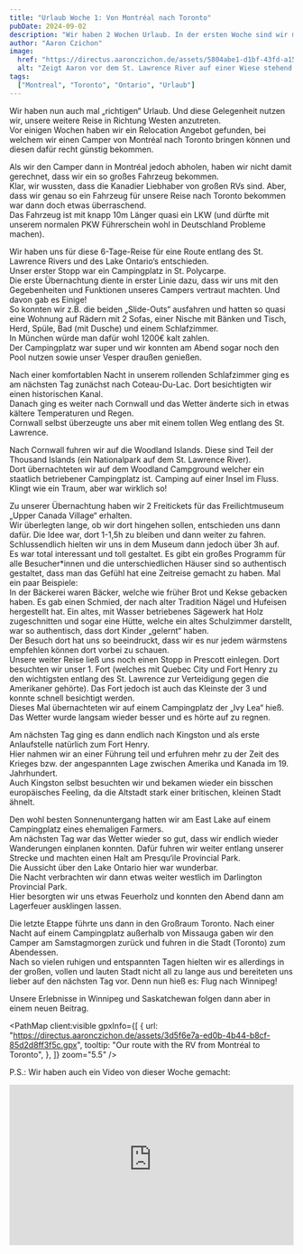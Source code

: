 ```yaml
---
title: "Urlaub Woche 1: Von Montréal nach Toronto"
pubDate: 2024-09-02
description: "Wir haben 2 Wochen Urlaub. In der ersten Woche sind wir mit einem Camper von Montréal nach Toronto gereist."
author: "Aaron Czichon"
image:
  href: "https://directus.aaronczichon.de/assets/5804abe1-d1bf-43fd-a15e-8e2a12ae06f1.jpg?quality=70&width=1600"
  alt: "Zeigt Aaron vor dem St. Lawrence River auf einer Wiese stehend. Hinter sich hält er die Flagge von Quebec mit ausgestreckten Armen."
tags:
  ["Montreal", "Toronto", "Ontario", "Urlaub"]
---
```



Wir haben nun auch mal „richtigen“ Urlaub. Und diese Gelegenheit nutzen wir, unsere weitere Reise in Richtung Westen anzutreten.  
Vor einigen Wochen haben wir ein Relocation Angebot gefunden, bei welchem wir einen Camper von Montréal nach Toronto bringen können und diesen dafür recht günstig bekommen.

Als wir den Camper dann in Montréal jedoch abholen, haben wir nicht damit gerechnet, dass wir ein so großes Fahrzeug bekommen.  
Klar, wir wussten, dass die Kanadier Liebhaber von großen RVs sind. Aber, dass wir genau so ein Fahrzeug für unsere Reise nach Toronto bekommen war dann doch etwas überraschend.  
Das Fahrzeug ist mit knapp 10m Länger quasi ein LKW (und dürfte mit unserem normalen PKW Führerschein wohl in Deutschland Probleme machen).

<DirectusImage assetId="d8302be1-8510-4adf-9b0e-1e6ea13d5a75.jpg" />

<DirectusImage assetId="dedba1a1-c8fd-4b84-b662-a6b394456837.jpg" />

Wir haben uns für diese 6-Tage-Reise für eine Route entlang des St. Lawrence Rivers und des Lake Ontario‘s entschieden.  
Unser erster Stopp war ein Campingplatz in St. Polycarpe.  
Die erste Übernachtung diente in erster Linie dazu, dass wir uns mit den Gegebenheiten und Funktionen unseres Campers vertraut machten. Und davon gab es Einige!  
So konnten wir z.B. die beiden „Slide-Outs“ ausfahren und hatten so quasi eine Wohnung auf Rädern mit 2 Sofas, einer Nische mit Bänken und Tisch, Herd, Spüle, Bad (mit Dusche) und einem Schlafzimmer.  
In München würde man dafür wohl 1200€ kalt zahlen.  
Der Campingplatz war super und wir konnten am Abend sogar noch den Pool nutzen sowie unser Vesper draußen genießen.

Nach einer komfortablen Nacht in unserem rollenden Schlafzimmer ging es am nächsten Tag zunächst nach Coteau-Du-Lac. Dort besichtigten wir einen historischen Kanal.  
Danach ging es weiter nach Cornwall und das Wetter änderte sich in etwas kältere Temperaturen und Regen.  
Cornwall selbst überzeugte uns aber mit einem tollen Weg entlang des St. Lawrence.

<DirectusImage assetId="7f25e905-40e5-4dae-ad3a-ec0cc6b63287.jpg" />

Nach Cornwall fuhren wir auf die Woodland Islands. Diese sind Teil der Thousand Islands (ein Nationalpark auf dem St. Lawrence River).  
Dort übernachteten wir auf dem Woodland Campground welcher ein staatlich betriebener Campingplatz ist. Camping auf einer Insel im Fluss. Klingt wie ein Traum, aber war wirklich so!

Zu unserer Übernachtung haben wir 2 Freitickets für das Freilichtmuseum „Upper Canada Village“ erhalten.  
Wir überlegten lange, ob wir dort hingehen sollen, entschieden uns dann dafür. Die Idee war, dort 1-1,5h zu bleiben und dann weiter zu fahren.  
Schlussendlich hielten wir uns in dem Museum dann jedoch über 3h auf.  
Es war total interessant und toll gestaltet. Es gibt ein großes Programm für alle Besucher\*innen und die unterschiedlichen Häuser sind so authentisch gestaltet, dass man das Gefühl hat eine Zeitreise gemacht zu haben. Mal ein paar Beispiele:  
In der Bäckerei waren Bäcker, welche wie früher Brot und Kekse gebacken haben. Es gab einen Schmied, der nach alter Tradition Nägel und Hufeisen hergestellt hat. Ein altes, mit Wasser betriebenes Sägewerk hat Holz zugeschnitten und sogar eine Hütte, welche ein altes Schulzimmer darstellt, war so authentisch, dass dort Kinder „gelernt“ haben.  
Der Besuch dort hat uns so beeindruckt, dass wir es nur jedem wärmstens empfehlen können dort vorbei zu schauen.  
Unsere weiter Reise ließ uns noch einen Stopp in Prescott einlegen. Dort besuchten wir unser 1. Fort (welches mit Quebec City und Fort Henry zu den wichtigsten entlang des St. Lawrence zur Verteidigung gegen die Amerikaner gehörte). Das Fort jedoch ist auch das Kleinste der 3 und konnte schnell besichtigt werden.  
Dieses Mal übernachteten wir auf einem Campingplatz der „Ivy Lea“ hieß. Das Wetter wurde langsam wieder besser und es hörte auf zu regnen.

<DirectusImage assetId="2b32a9fd-c8e5-4753-b343-99a079c662a7.jpg" />

Am nächsten Tag ging es dann endlich nach Kingston und als erste Anlaufstelle natürlich zum Fort Henry.  
Hier nahmen wir an einer Führung teil und erfuhren mehr zu der Zeit des Krieges bzw. der angespannten Lage zwischen Amerika und Kanada im 19. Jahrhundert.  
Auch Kingston selbst besuchten wir und bekamen wieder ein bisschen europäisches Feeling, da die Altstadt stark einer britischen, kleinen Stadt ähnelt.

Den wohl besten Sonnenuntergang hatten wir am East Lake auf einem Campingplatz eines ehemaligen Farmers.  
Am nächsten Tag war das Wetter wieder so gut, dass wir endlich wieder Wanderungen einplanen konnten. Dafür fuhren wir weiter entlang unserer Strecke und machten einen Halt am Presqu‘ile Provincial Park.  
Die Aussicht über den Lake Ontario hier war wunderbar.  
Die Nacht verbrachten wir dann etwas weiter westlich im Darlington Provincial Park.  
Hier besorgten wir uns etwas Feuerholz und konnten den Abend dann am Lagerfeuer ausklingen lassen.

<DirectusGallery folderName="36 Montréal to Toronto" />

Die letzte Etappe führte uns dann in den Großraum Toronto. Nach einer Nacht auf einem Campingplatz außerhalb von Missauga gaben wir den Camper am Samstagmorgen zurück und fuhren in die Stadt (Toronto) zum Abendessen.  
Nach so vielen ruhigen und entspannten Tagen hielten wir es allerdings in der großen, vollen und lauten Stadt nicht all zu lange aus und bereiteten uns lieber auf den nächsten Tag vor. Denn nun hieß es: Flug nach Winnipeg!

Unsere Erlebnisse in Winnipeg und Saskatchewan folgen dann aber in einem neuen Beitrag.

<PathMap
  client:visible
  gpxInfo={[
    {
      url: "https://directus.aaronczichon.de/assets/3d5f6e7a-ed0b-4b44-b8cf-85d2d8ff3f5c.gpx",
      tooltip: "Our route with the RV from Montréal to Toronto",
    },
  ]}
  zoom="5.5"
/>

P.S.: Wir haben auch ein Video von dieser Woche gemacht:

<div style="position: relative; padding-top: 56.25%;">
  <iframe
    src="https://customer-rnx58v5rm01lsk0m.cloudflarestream.com/1f28252d8646c9110d3d6a8e2933cc8a/iframe?poster=https%3A%2F%2Fcustomer-rnx58v5rm01lsk0m.cloudflarestream.com%2F1f28252d8646c9110d3d6a8e2933cc8a%2Fthumbnails%2Fthumbnail.jpg%3Ftime%3D%26height%3D600"
    loading="lazy"
    style="border: none; position: absolute; top: 0; left: 0; height: 100%; width: 100%;"
    allow="accelerometer; gyroscope; autoplay; encrypted-media; picture-in-picture;"
    allowfullscreen="true"
  ></iframe>
</div>
